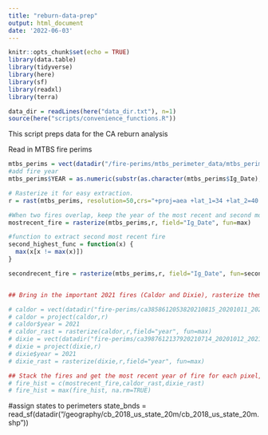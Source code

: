 ```yaml
---
title: "reburn-data-prep"
output: html_document
date: '2022-06-03'
---
```


```r
knitr::opts_chunk$set(echo = TRUE)
library(data.table)
library(tidyverse)
library(here)
library(sf)
library(readxl)
library(terra)

data_dir = readLines(here("data_dir.txt"), n=1)
source(here("scripts/convenience_functions.R"))

```

This script preps data for the CA reburn analysis

Read in MTBS fire perims
```r
mtbs_perims = vect(datadir("/fire-perims/mtbs_perimeter_data/mtbs_perims_DD.shp"))
#add fire year
mtbs_perims$YEAR = as.numeric(substr(as.character(mtbs_perims$Ig_Date), 1,4)) 

# Rasterize it for easy extraction. 
r = rast(mtbs_perims, resolution=50,crs="+proj=aea +lat_1=34 +lat_2=40.5 +lat_0=0 +lon_0=-120 +x_0=0 +y_0=-4000000 +ellps=GRS80 +towgs84=0,0,0,0,0,0,0 +units=m +no_defs")

#When two fires overlap, keep the year of the most recent and second most recent
mostrecent_fire = rasterize(mtbs_perims,r, field="Ig_Date", fun=max)

#function to extract second most recent fire 
second_highest_func = function(x) {
  max(x[x != max(x)])    
}

secondrecent_fire = rasterize(mtbs_perims,r, field="Ig_Date", fun=second_highest_func)


## Bring in the important 2021 fires (Caldor and Dixie), rasterize them too

# caldor = vect(datadir("fire-perims/ca3858612053820210815_20201011_20211016_ravg_data/ca3858612053820210815_20201011_20211016/CA3858612053820210815.kml"))
# caldor = project(caldor,r)
# caldor$year = 2021
# caldor_rast = rasterize(caldor,r,field="year", fun=max)
# dixie = vect(datadir("fire-perims/ca3987612137920210714_20201012_20211015_ravg_data/ca3987612137920210714_20201012_20211015/CA3987612137920210714.kml"))
# dixie = project(dixie,r)
# dixie$year = 2021
# dixie_rast = rasterize(dixie,r,field="year", fun=max)

## Stack the fires and get the most recent year of fire for each pixel, accounting for 2021 fires too
# fire_hist = c(mostrecent_fire,caldor_rast,dixie_rast)
# fire_hist = max(fire_hist, na.rm=TRUE)
```

#assign states to perimeters
state_bnds = read_sf(datadir("/geography/cb_2018_us_state_20m/cb_2018_us_state_20m.shp"))
